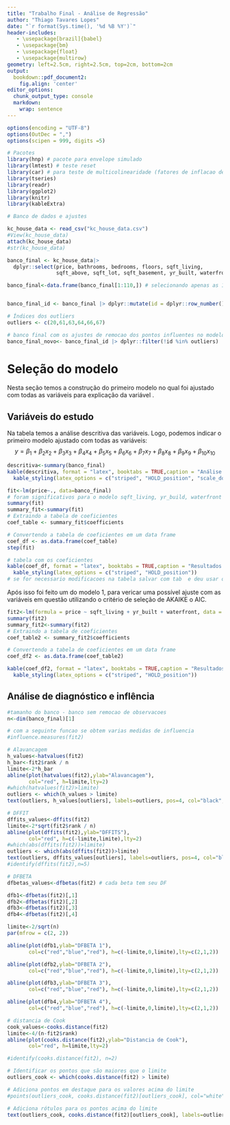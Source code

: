 ```yaml
---
title: "Trabalho Final - Análise de Regressão"
author: "Thiago Tavares Lopes"
date: "`r format(Sys.time(), '%d %B %Y')`"
header-includes:
   - \usepackage[brazil]{babel}
   - \usepackage{bm}
   - \usepackage{float}
   - \usepackage{multirow}
geometry: left=2.5cm, right=2.5cm, top=2cm, bottom=2cm
output:
  bookdown::pdf_document2:
    fig.align: 'center'
editor_options:
  chunk_output_type: console
  markdown: 
    wrap: sentence
---
```

```r
options(encoding = "UTF-8")
options(OutDec = ",")
options(scipen = 999, digits =5)

```



```r
# Pacotes
library(hnp) # pacote para envelope simulado
library(lmtest) # teste reset
library(car) # para teste de multicolinearidade (fatores de inflacao de variancia)
library(tseries)
library(readr)
library(ggplot2)
library(knitr)
library(kableExtra)

```

```r
# Banco de dados e ajustes

kc_house_data <- read_csv("kc_house_data.csv")
#View(kc_house_data)
attach(kc_house_data)
#str(kc_house_data)

banco_final <- kc_house_data|> 
  dplyr::select(price, bathrooms, bedrooms, floors, sqft_living, 
                sqft_above, sqft_lot, sqft_basement, yr_built, waterfront) |> tidyr::drop_na()

banco_final<-data.frame(banco_final[1:110,]) # selecionando apenas as 110 primeiras linhas do banco


banco_final_id <- banco_final |> dplyr::mutate(id = dplyr::row_number()) # criando um coluna id correspondente ao número da linha em questao 

# Índices dos outliers
outliers <- c(20,61,63,64,66,67)

# banco final com os ajustes de remocao dos pontos influentes no modelo
banco_final_novo<- banco_final_id |> dplyr::filter(!id %in% outliers) |> dplyr::select(-id)


```


# Seleção do modelo
Nesta seção temos a construção do primeiro modelo no qual foi ajustado com todas as variáveis para explicação da variável \textit{price}.

## Variáveis do estudo
Na tabela \ref{tab:tab} temos a análise descritiva das variáveis. Logo, podemos indicar o primeiro modelo ajustado com todas as variáveis: 
$$y=\beta_{1}+\beta_{2}x_{2}+\beta_{3}x_{3}+\beta_{4}x_{4}+\beta_{5}x_{5}+\beta_{6}x_{6}+\beta_{7}x_{7}+\beta_{8}x_{8}+\beta_{9}x_{9}+\beta_{10}x_{10}$$


```r
descritiva<-summary(banco_final)
kable(descritiva, format = "latex", booktabs = TRUE,caption = "Análise descritiva")  |> 
  kable_styling(latex_options = c("striped", "HOLD_position", "scale_down"))
```


```r
fit<-lm(price~., data=banco_final)
# foram significativos para o modelo sqft_living, yr_build, waterfront 
summary(fit)
summary_fit<-summary(fit)
# Extraindo a tabela de coeficientes
coef_table <- summary_fit$coefficients

# Convertendo a tabela de coeficientes em um data frame
coef_df <- as.data.frame(coef_table)
step(fit)

```


```r
# tabela com os coeficientes
kable(coef_df, format = "latex", booktabs = TRUE,caption = "Resultados da Regressão Linear")  |> 
  kable_styling(latex_options = c("striped", "HOLD_position"))
# se for necessario modificacoes na tabela salvar com tab  e deu usar o cat(tab) para gerar a tabela no console

```

Após isso foi feito um \textit{step(fit)} do modelo 1, para vericar uma possível ajuste com as variáveis em questão utilizando o critério de seleção de AKAIKE o AIC. 


```r
fit2<-lm(formula = price ~ sqft_living + yr_built + waterfront, data = banco_final)
summary(fit2)
summary_fit2<-summary(fit2)
# Extraindo a tabela de coeficientes
coef_table2 <- summary_fit2$coefficients

# Convertendo a tabela de coeficientes em um data frame
coef_df2 <- as.data.frame(coef_table2)

```


```r
kable(coef_df2, format = "latex", booktabs = TRUE,caption = "Resultados da Regressão Linear")  |> 
  kable_styling(latex_options = c("striped", "HOLD_position"))

```

## Análise de diagnóstico e inflência


```r
#tamanho do banco - banco sem remocao de observacoes
n<-dim(banco_final)[1]
```

```r
# com a seguinte funcao se obtem varias medidas de influencia
#influence.measures(fit2)

# Alavancagem
h_values<-hatvalues(fit2)
h_bar<-fit2$rank / n
limite<-2*h_bar
abline(plot(hatvalues(fit2),ylab="Alavancagem"), 
       col="red", h=limite,lty=2)
#which(hatvalues(fit2)>limite)
outliers <- which(h_values > limite)
text(outliers, h_values[outliers], labels=outliers, pos=4, col="black", cex=0.8)
```


```r

# DFFIT
dffits_values<-dffits(fit2)
limite<-2*sqrt(fit2$rank / n)
abline(plot(dffits(fit2),ylab="DFFITS"), 
       col="red", h=c(-limite,limite),lty=2)
#which(abs(dffits(fit2))>limite)
outliers <- which(abs(dffits(fit2))>limite)
text(outliers, dffits_values[outliers], labels=outliers, pos=4, col="black", cex=0.8)
#identify(dffits(fit2),n=5)

```

```r



# DFBETA
dfbetas_values<-dfbetas(fit2) # cada beta tem seu DF

dfb1<-dfbetas(fit2)[,1]
dfb2<-dfbetas(fit2)[,2]
dfb3<-dfbetas(fit2)[,3]
dfb4<-dfbetas(fit2)[,4]

limite<-2/sqrt(n)
par(mfrow = c(2, 2))

abline(plot(dfb1,ylab="DFBETA 1"), 
       col=c("red","blue","red"), h=c(-limite,0,limite),lty=c(2,1,2))

abline(plot(dfb2,ylab="DFBETA 2"), 
       col=c("red","blue","red"), h=c(-limite,0,limite),lty=c(2,1,2))

abline(plot(dfb3,ylab="DFBETA 3"), 
       col=c("red","blue","red"), h=c(-limite,0,limite),lty=c(2,1,2))

abline(plot(dfb4,ylab="DFBETA 4"), 
       col=c("red","blue","red"), h=c(-limite,0,limite),lty=c(2,1,2))


```


```r
# distancia de Cook
cook_values<-cooks.distance(fit2)
limite<-4/(n-fit2$rank)
abline(plot(cooks.distance(fit2),ylab="Distancia de Cook"), 
       col="red", h=limite,lty=2)

#identify(cooks.distance(fit2), n=2)

# Identificar os pontos que são maiores que o limite
outliers_cook <- which(cooks.distance(fit2) > limite)

# Adiciona pontos em destaque para os valores acima do limite
#points(outliers_cook, cooks.distance(fit2)[outliers_cook], col="white",pch=19)

# Adiciona rótulos para os pontos acima do limite
text(outliers_cook, cooks.distance(fit2)[outliers_cook], labels=outliers_cook, pos=4, col="black", cex=0.8)
```


